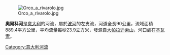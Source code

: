 [[Image:Orco_a_rivarolo.jpg|right]]

'''奧爾科河'''是[[意大利|意大利]]的河流，屬於[[波河|波河]]的左支流，河道全長90公里，流域面積889.4平方公里，平均流量每秒23.9立方米，發源自[[大帕拉迪索山|大帕拉迪索山]]，河口處在[[基瓦索|基瓦索]]。

{{coord|45|10|N|7|52|E|display=title|region:IT_type:river_source:GNS-enwiki}}

{{Italy-geo-stub}}
[[Category:意大利河流|Category:意大利河流]]